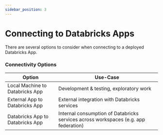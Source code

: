 ```yaml
---
sidebar_position: 3
---
```


# Connecting to Databricks Apps

There are several options to consider when connecting to a deployed Databricks App.

### Connectivity Options
| Option | Use-Case |
| -------- | ------- |
| Local Machine to Databricks App  | Development & testing, exploratory work   |
| External App to Databricks App  | External integration with Databricks services |
| Databricks App to Databricks App  | Internal consumption of Databricks services across workspaces (e.g. app federation) |